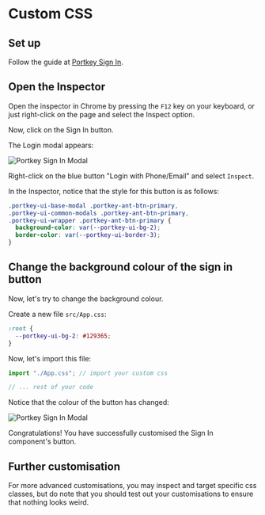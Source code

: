 # Custom CSS

## Set up

Follow the guide at [Portkey Sign In](/portkey-sign-in).

## Open the Inspector

Open the inspector in Chrome by pressing the `F12` key on your keyboard, or just right-click on the page and select the Inspect option.

Now, click on the Sign In button.

The Login modal appears:

![Portkey Sign In Modal](/portkey-sign-in-modal.png)

Right-click on the blue button "Login with Phone/Email" and select `Inspect`.

In the Inspector, notice that the style for this button is as follows:

```css
.portkey-ui-base-modal .portkey-ant-btn-primary,
.portkey-ui-common-modals .portkey-ant-btn-primary,
.portkey-ui-wrapper .portkey-ant-btn-primary {
  background-color: var(--portkey-ui-bg-2);
  border-color: var(--portkey-ui-border-3);
}
```

## Change the background colour of the sign in button

Now, let's try to change the background colour.

Create a new file `src/App.css`:

```css filename="src/App.css" copy
:root {
  --portkey-ui-bg-2: #129365;
}
```

Now, let's import this file:

```js filename="src/App.js" copy
import "./App.css"; // import your custom css

// ... rest of your code
```

Notice that the colour of the button has changed:

![Portkey Sign In Modal](/portkey-sign-in-modal-green.png)

Congratulations! You have successfully customised the Sign In component's button.

## Further customisation

For more advanced customisations, you may inspect and target specific css classes, but do note that you should test out your customisations to ensure that nothing looks weird.
